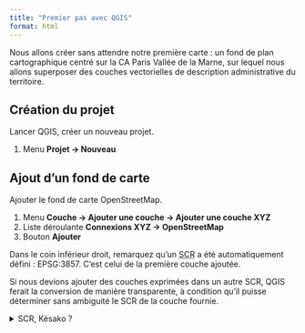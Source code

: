 ```yaml
---
title: "Premier pas avec QGIS"
format: html
---
```


Nous allons créer sans attendre notre première carte : un fond de plan
cartographique centré sur la CA Paris Vallée de la Marne, sur lequel nous
allons superposer des couches vectorielles de description administrative du
territoire.

## Création du projet

Lancer QGIS, créer un nouveau projet. 

1. Menu **Projet → Nouveau**

## Ajout d'un fond de carte

Ajouter le fond de carte OpenStreetMap.

1. Menu **Couche → Ajouter une couche → Ajouter une couche XYZ**
1. Liste déroulante **Connexions XYZ → OpenStreetMap**
1. Bouton **Ajouter**

Dans le coin inférieur droit, remarquez qu'un 
<abbr title="Système de coordonnées de référence">SCR</abbr>
a été automatiquement défini : EPSG:3857. C'est celui de la première couche
ajoutée.

Si nous devions ajouter des couches exprimées dans un autre SCR, 
QGIS ferait la conversion de manière transparente, à condition qu'il
puisse déterminer sans ambiguité le SCR de la couche fournie.

<details>
<summary>SCR, Késako ?</summary>
Un système de coordonnées de référence est le référentiel 
qui donne du sens aux valeurs numériques que prennent des 
coordonnées géographiques (latitude, longitude, altitude).
On pourra se référer utilement à la 
[documentation](https://docs.qgis.org/3.40/fr/docs/user_manual/working_with_projections/working_with_projections.html).
de QGIS.
</details>

